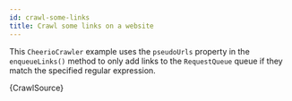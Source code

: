 ```yaml
---
id: crawl-some-links
title: Crawl some links on a website
---
```



This <ApiLink to="cheerio-crawler/class/CheerioCrawler">`CheerioCrawler`</ApiLink> example uses the <ApiLink to="core/class/PseudoUrl">`pseudoUrls`</ApiLink> property in the <ApiLink to="cheerio-crawler/interface/CheerioRequestHandlerInputs#enqueueLinks">`enqueueLinks()`</ApiLink> method to only add links to the <ApiLink to="core/class/RequestQueue">`RequestQueue`</ApiLink> queue if they match the specified regular expression.

<CodeBlock className="language-js">
	{CrawlSource}
</CodeBlock>
